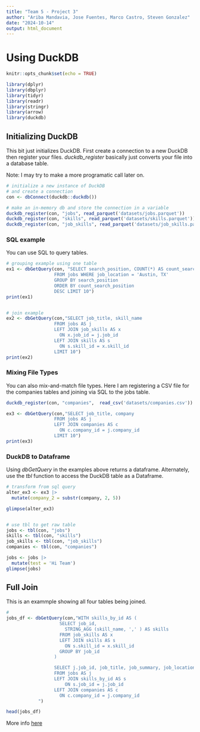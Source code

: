 ```yaml
---
title: "Team 5 - Project 3"
author: "Ariba Mandavia, Jose Fuentes, Marco Castro, Steven Gonzalez"
date: "2024-10-14"
output: html_document
---
```


# Using DuckDB
  
```r
knitr::opts_chunk$set(echo = TRUE)

library(dplyr)
library(dbplyr)
library(tidyr)
library(readr)
library(stringr)
library(arrow)
library(duckdb)

```

## Initializing DuckDB

This bit just initializes DuckDB. First create a connection to a new DuckDB then register your files. _duckdb_register_ basically just converts your file into a database table.

Note: I may try to make a more programatic call later on. 

```r
# initialize a new instance of DuckDB 
# and create a connection
con <- dbConnect(duckdb::duckdb())

# make an in-memory db and store the connection in a variable
duckdb_register(con, "jobs", read_parquet('datasets/jobs.parquet'))
duckdb_register(con, "skills", read_parquet('datasets/skills.parquet'))
duckdb_register(con, "job_skills", read_parquet('datasets/job_skills.parquet'))

```
### SQL example

You can use SQL to query tables. 


```r

# grouping example using one table
ex1 <- dbGetQuery(con, "SELECT search_position, COUNT(*) AS count_search_position 
                  FROM jobs WHERE job_location = 'Austin, TX' 
                  GROUP BY search_position 
                  ORDER BY count_search_position 
                  DESC LIMIT 10")
print(ex1)


# join example
ex2 <- dbGetQuery(con,"SELECT job_title, skill_name
                  FROM jobs AS j
                  LEFT JOIN job_skills AS x
                    ON x.job_id = j.job_id 
                  LEFT JOIN skills AS s 
                    ON s.skill_id = x.skill_id 
                  LIMIT 10")
print(ex2)

```
### Mixing File Types
You can also mix-and-match file types. Here I am registering a CSV file for the companies tables and joining via SQL to the jobs table.

```r
duckdb_register(con, "companies",  read_csv('datasets/companies.csv'))

ex3 <- dbGetQuery(con,"SELECT job_title, company
                  FROM jobs AS j
                  LEFT JOIN companies AS c
                    ON c.company_id = j.company_id
                  LIMIT 10")
print(ex3)                
```

### DuckDB to Dataframe
Using _dbGetQuery_ in the examples above returns a dataframe. Alternately, use the _tbl_ function to access the DuckDB table as a Dataframe. 

```r
# transform from sql query
alter_ex3 <- ex3 |>
  mutate(company_2 = substr(company, 2, 5))

glimpse(alter_ex3)


# use tbl to get raw table
jobs <- tbl(con, "jobs")
skills <- tbl(con, "skills")
job_skills <- tbl(con, "job_skills")
companies <- tbl(con, "companies")

jobs <- jobs |>
  mutate(test = 'Hi Team')
glimpse(jobs)

```


## Full Join 
This is an exammple showing all four tables being joined.

```r

# 
jobs_df <- dbGetQuery(con,"WITH skills_by_id AS (
                    SELECT job_id,
                      STRING_AGG (skill_name, ',' ) AS skills
                    FROM job_skills AS x
                    LEFT JOIN skills AS s 
                      ON s.skill_id = x.skill_id 
                    GROUP BY job_id
                  )

                  SELECT j.job_id, job_title, job_summary, job_location, search_position, job_level, job_type, c.company, s.skills
                  FROM jobs AS j
                  LEFT JOIN skills_by_id AS s
                      ON s.job_id = j.job_id 
                  LEFT JOIN companies AS c
                    ON c.company_id = j.company_id
            ")

head(jobs_df)

```


More info [here](https://duckdb.org/docs/api/r) 

